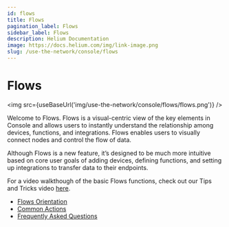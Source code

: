 ```yaml
---
id: flows
title: Flows
pagination_label: Flows
sidebar_label: Flows
description: Helium Documentation
image: https://docs.helium.com/img/link-image.png
slug: /use-the-network/console/flows
---
```


# Flows


<img src={useBaseUrl('img/use-the-network/console/flows/flows.png')} />

Welcome to Flows. Flows is a visual-centric view of the key elements in Console and allows users to
instantly understand the relationship among devices, functions, and integrations. Flows enables
users to visually connect nodes and control the flow of data.

Although Flows is a new feature, it’s designed to be much more intuitive based on core user goals of
adding devices, defining functions, and setting up integrations to transfer data to their endpoints.

For a video walkthough of the basic Flows functions, check out our Tips and Tricks video
[here](https://youtu.be/XrbN1CHApBI).

- [Flows Orientation](/use-the-network/console/flows/orientation)
- [Common Actions](/use-the-network/console/flows/actions)
- [Frequently Asked Questions](/use-the-network/console/flows/flows-faq)
